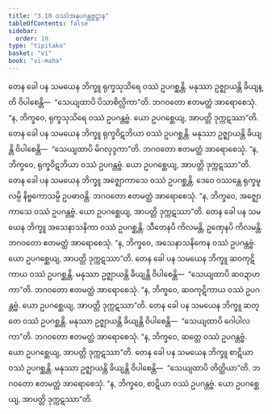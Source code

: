 ```yaml
---
title: "3.10 ဝဿံအနုပဂန္တဗ္ဗဋ္ဌာန"
tableOfContents: false
sidebar:
  order: 10
type: "tipitaka"
basket: "vi"
book: "vi-maha"
---
```



<DynamicBreadcrumb />

<Division number="204" book="vi-maha" e="ch" v="3" p="212">

<Paragraph number="909" book="vi-maha">
တေန ခေါ ပန သမယေန ဘိက္ခူ ရုက္ခသုသိရေ ဝဿံ ဥပဂစ္ဆန္တိ. မနုဿာ ဥဇ္ဈာယန္တိ ခိယျန္တိ ဝိပါစေန္တိ—  “သေယျထာပိ ပိသာစိလ္လိကာ”တိ. ဘဂဝတော ဧတမတ္ထံ အာရောစေသုံ. “န, ဘိက္ခဝေ, ရုက္ခသုသိရေ ဝဿံ ဥပဂန္တဗ္ဗံ. ယော ဥပဂစ္ဆေယျ, အာပတ္တိ ဒုက္ကဋဿာ”တိ.
</Paragraph>

<Paragraph number="910" book="vi-maha">
တေန ခေါ ပန သမယေန ဘိက္ခူ ရုက္ခဝိဋဘိယာ ဝဿံ ဥပဂစ္ဆန္တိ. မနုဿာ ဥဇ္ဈာယန္တိ ခိယျန္တိ ဝိပါစေန္တိ—  “သေယျထာပိ မိဂလုဒ္ဒကာ”တိ. ဘဂဝတော ဧတမတ္ထံ အာရောစေသုံ. “န, ဘိက္ခဝေ, ရုက္ခဝိဋဘိယာ ဝဿံ ဥပဂန္တဗ္ဗံ. ယော ဥပဂစ္ဆေယျ, အာပတ္တိ ဒုက္ကဋဿာ”တိ.
</Paragraph>

<Paragraph number="911" book="vi-maha">
တေန ခေါ ပန သမယေန ဘိက္ခူ အဇ္ဈောကာသေ ဝဿံ ဥပဂစ္ဆန္တိ. ဒေဝေ ဝဿန္တေ ရုက္ခမူလမ္ပိ နိဗ္ဗကောသမ္ပိ ဥပဓာဝန္တိ. ဘဂဝတော ဧတမတ္ထံ အာရောစေသုံ. “န, ဘိက္ခဝေ, အဇ္ဈောကာသေ ဝဿံ ဥပဂန္တဗ္ဗံ. ယော ဥပဂစ္ဆေယျ, အာပတ္တိ ဒုက္ကဋဿာ”တိ.
</Paragraph>

<Paragraph number="912" book="vi-maha">
တေန ခေါ ပန သမယေန ဘိက္ခူ အသေနာသနိကာ ဝဿံ ဥပဂစ္ဆန္တိ. သီတေနပိ ကိလမန္တိ, ဥဏှေနပိ ကိလမန္တိ. ဘဂဝတော ဧတမတ္ထံ အာရောစေသုံ. “န, ဘိက္ခဝေ, အသေနာသနိကေန ဝဿံ ဥပဂန္တဗ္ဗံ. ယော ဥပဂစ္ဆေယျ, အာပတ္တိ ဒုက္ကဋဿာ”တိ.
</Paragraph>

<Paragraph number="913" book="vi-maha">
တေန ခေါ ပန သမယေန ဘိက္ခူ ဆဝကုဋိကာယ ဝဿံ ဥပဂစ္ဆန္တိ. မနုဿာ ဥဇ္ဈာယန္တိ ခိယျန္တိ ဝိပါစေန္တိ—  “သေယျထာပိ ဆဝဍာဟကာ”တိ. ဘဂဝတော ဧတမတ္ထံ အာရောစေသုံ. “န, ဘိက္ခဝေ, ဆဝကုဋိကာယ ဝဿံ ဥပဂန္တဗ္ဗံ. ယော ဥပဂစ္ဆေယျ, အာပတ္တိ ဒုက္ကဋဿာ”တိ.
</Paragraph>

<Paragraph number="914" book="vi-maha">
တေန ခေါ ပန သမယေန ဘိက္ခူ ဆတ္တေ ဝဿံ ဥပဂစ္ဆန္တိ. မနုဿာ ဥဇ္ဈာယန္တိ ခိယျန္တိ ဝိပါစေန္တိ—  “သေယျထာပိ ဂေါပါလကာ”တိ. ဘဂဝတော ဧတမတ္ထံ အာရောစေသုံ. “န, ဘိက္ခဝေ, ဆတ္တေ ဝဿံ ဥပဂန္တဗ္ဗံ. ယော ဥပဂစ္ဆေယျ, အာပတ္တိ ဒုက္ကဋဿာ”တိ.
</Paragraph>

<Paragraph number="915" book="vi-maha">
တေန ခေါ ပန သမယေန ဘိက္ခူ စာဋိယာ ဝဿံ ဥပဂစ္ဆန္တိ. မနုဿာ ဥဇ္ဈာယန္တိ ခိယျန္တိ ဝိပါစေန္တိ—  “သေယျထာပိ တိတ္ထိယာ”တိ. ဘဂဝတော ဧတမတ္ထံ အာရောစေသုံ. “န, ဘိက္ခဝေ, စာဋိယာ ဝဿံ ဥပဂန္တဗ္ဗံ. ယော ဥပဂစ္ဆေယျ, အာပတ္တိ ဒုက္ကဋဿာ”တိ.
</Paragraph>
</Division>